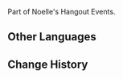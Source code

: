 {{Item Infobox
|id           = 100746
|image        = Item Gift.png
|type         = Quest Items
|description  = A gift you chose together with Noelle. Hopefully, it will help bring [[Beatrice|Bea]] and [[Quinn]] together...
|source1      = Obtained during [[Gift and Intent]]
}}
Part of Noelle's Hangout Events.

==Other Languages==
{{Other Languages
|default_hidden = 1
|en      = Handpicked Gift
|zhs     = 精心挑选的礼物
|zhs_rm  = Jīngxīn Tiāoxuǎn de Lǐwù
|zht     = 精心挑選的禮物
|zht_rm  = Jīngxīn Tiāoxuǎn de Lǐwù
|ja      = 厳選したプレゼント
|ja_rm   = Gensen Shita Purezento
|ko      = 정성껏 고른 선물
|ko_rm   = 
|es      = Regalo cuidadosamente escogido
|fr      = Cadeau choisi avec soin
|ru      = Тщательно подобранный подарок
|th      = ของขวัญที่เลือกอย่างตั้งใจ
|th_rm   = 
|vi      = Quà Tâm Đắc
|de      = Sorgfältig ausgewähltes Geschenk
|id      = Hadiah Pilihan Bersama
|pt      = Presente Escolhido Cuidadosamente
}}

==Change History==
{{Change History|1.4}}